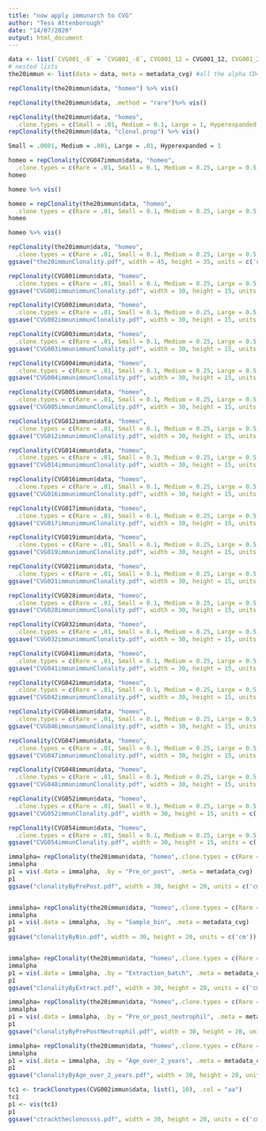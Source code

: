 ```yaml
---
title: "now apply immunarch to CVG"
author: "Tess Attenborough"
date: "14/07/2020"
output: html_document
---
```


```r
data <- list(`CVG001_-8` = `CVG001_-8`, CVG001_12 = CVG001_12, CVG001_27 = CVG001_27, CVG001_41 = CVG001_41, CVG001_104 = CVG001_104, CVG002_10 = CVG002_10, CVG002_26 = CVG002_26, CVG002_32 = CVG002_32, CVG002_67 = CVG002_67, CVG002_69 = CVG002_69, CVG002_90 = CVG002_90, CVG002_207 = CVG002_207, CVG002_222= CVG002_222, CVG002_304 = CVG002_304,CVG003_0 = CVG003_0, CVG003_32 = CVG003_32, CVG003_180 = CVG003_180,CVG004_0 = CVG004_0, CVG004_28 = CVG004_28, CVG004_161 = CVG004_161, CVG004_210 = CVG004_210,CVG005_34 = CVG005_34, CVG005_43 = CVG005_43, CVG005_44 = CVG005_44,`CVG012_-7` = `CVG012_-7`, CVG012_1 = CVG012_1, CVG012_7 = CVG012_7, CVG012_25 = CVG012_25, CVG012_36 = CVG012_36, CVG012_62 = CVG012_62, CVG012_89 = CVG012_89, CVG012_117 = CVG012_117, CVG012_236 = CVG012_236, CVG012_271 = CVG012_271,CVG014_18 = CVG014_18, CVG014_19 = CVG014_19, CVG014_34 = CVG014_34, CVG014_55 = CVG014_55,CVG016_8 = CVG016_8, CVG016_35 = CVG016_35, CVG016_220 = CVG016_220, CVG017_1 = CVG017_1, CVG017_35 = CVG017_35, CVG017_180 = CVG017_180,CVG019_39 = CVG019_39, CVG019_61 = CVG019_61, CVG019_82 = CVG019_82, CVG019_370 = CVG019_370,`CVG021_-7` = `CVG021_-7`, CVG021_0 = CVG021_0, CVG021_16 = CVG021_16, CVG021_23 = CVG021_23,`CVG028_-13` = `CVG028_-13`, CVG028_1 = CVG028_1, CVG028_41 = CVG028_41, CVG028_65 = CVG028_65, CVG028_281 = CVG028_281,`CVG032_-7` = `CVG032_-7`, `CVG032_-2` = `CVG032_-2`, CVG032_0 = CVG032_0, CVG032_42 = CVG032_42, CVG032_69 = CVG032_69, CVG032_96 = CVG032_96, CVG032_98 = CVG032_98, CVG032_142 = CVG032_142,CVG041_1 = CVG041_1, CVG041_16 = CVG041_16, CVG041_37 = CVG041_37, CVG041_58 = CVG041_58, CVG041_120 = CVG041_120, CVG041_134 = CVG041_134, CVG041_150 = CVG041_150,CVG042_12 = CVG042_12, CVG042_20 = CVG042_20, CVG042_34 = CVG042_34, CVG042_88 = CVG042_88, CVG042_158 = CVG042_158,`CVG046_-7` = `CVG046_-7`, CVG046_19 = CVG046_19, CVG046_37 = CVG046_37, CVG046_62 = CVG046_62,`CVG047_-8` = `CVG047_-8`, CVG047_13 = CVG047_13, CVG047_25 = CVG047_25, CVG047_31 = CVG047_31, CVG047_35 = CVG047_35, CVG047_60 = CVG047_60, CVG047_90 = CVG047_90, CVG047_180 = CVG047_180, CVG047_242 = CVG047_242,CVG048_7 = CVG048_7, CVG048_9 = CVG048_9, CVG048_153 = CVG048_153,CVG052_0 = CVG052_0, CVG052_7 = CVG052_7, CVG052_62 = CVG052_62,`CVG054_-7` = `CVG054_-7`, CVG054_6 = CVG054_6, CVG054_28 = CVG054_28)
# nested lists
the20immun <- list(data = data, meta = metadata_cvg) #all the alpha CD4 samples over 1000 reads

repClonality(the20immun$data, "homeo") %>% vis()

repClonality(the20immun$data, .method = "rare")%>% vis()

repClonality(the20immun$data, "homeo",
  .clone.types = c(Small = .01, Medium = 0.1, Large = 1, Hyperexpanded = 5)) %>% vis()
repClonality(the20immun$data, "clonal.prop") %>% vis()


```
```r

Small = .0001, Medium = .001, Large = .01, Hyperexpanded = 1

homeo = repClonality(CVG047immun$data, "homeo",
  .clone.types = c(Rare = .01, Small = 0.1, Medium = 0.25, Large = 0.5, Hyperexpanded = 1)) %>% vis()
homeo 

homeo %>% vis()

homeo = repClonality(the20immun$data, "homeo",
  .clone.types = c(Rare = .01, Small = 0.1, Medium = 0.25, Large = 0.5, Hyperexpanded = 1)) %>% vis()
homeo 

homeo %>% vis()
```
```r
repClonality(the20immun$data, "homeo",
  .clone.types = c(Rare = .01, Small = 0.1, Medium = 0.25, Large = 0.5, Hyperexpanded = 1)) %>% vis()
ggsave("the20immunClonality.pdf", width = 45, height = 35, units = c('cm')) #clonality by pti patients on and off treatment

repClonality(CVG001immun$data, "homeo",
  .clone.types = c(Rare = .01, Small = 0.1, Medium = 0.25, Large = 0.5, Hyperexpanded = 1)) %>% vis()
ggsave("CVG001immunimmunClonality.pdf", width = 30, height = 15, units = c('cm')) 

repClonality(CVG002immun$data, "homeo",
  .clone.types = c(Rare = .01, Small = 0.1, Medium = 0.25, Large = 0.5, Hyperexpanded = 1)) %>% vis()
ggsave("CVG002immunimmunClonality.pdf", width = 30, height = 15, units = c('cm')) 

repClonality(CVG003immun$data, "homeo",
  .clone.types = c(Rare = .01, Small = 0.1, Medium = 0.25, Large = 0.5, Hyperexpanded = 1)) %>% vis()
ggsave("CVG003immunimmunClonality.pdf", width = 30, height = 15, units = c('cm')) 

repClonality(CVG004immun$data, "homeo",
  .clone.types = c(Rare = .01, Small = 0.1, Medium = 0.25, Large = 0.5, Hyperexpanded = 1)) %>% vis()
ggsave("CVG004immunimmunClonality.pdf", width = 30, height = 15, units = c('cm')) 

repClonality(CVG005immun$data, "homeo",
  .clone.types = c(Rare = .01, Small = 0.1, Medium = 0.25, Large = 0.5, Hyperexpanded = 1)) %>% vis()
ggsave("CVG005immunimmunClonality.pdf", width = 30, height = 15, units = c('cm')) 

repClonality(CVG012immun$data, "homeo",
  .clone.types = c(Rare = .01, Small = 0.1, Medium = 0.25, Large = 0.5, Hyperexpanded = 1)) %>% vis()
ggsave("CVG012immunimmunClonality.pdf", width = 30, height = 15, units = c('cm')) 

repClonality(CVG014immun$data, "homeo",
  .clone.types = c(Rare = .01, Small = 0.1, Medium = 0.25, Large = 0.5, Hyperexpanded = 1)) %>% vis()
ggsave("CVG014immunimmunClonality.pdf", width = 30, height = 15, units = c('cm')) 

repClonality(CVG016immun$data, "homeo",
  .clone.types = c(Rare = .01, Small = 0.1, Medium = 0.25, Large = 0.5, Hyperexpanded = 1)) %>% vis()
ggsave("CVG016immunimmunClonality.pdf", width = 30, height = 15, units = c('cm')) 

repClonality(CVG017immun$data, "homeo",
  .clone.types = c(Rare = .01, Small = 0.1, Medium = 0.25, Large = 0.5, Hyperexpanded = 1)) %>% vis()
ggsave("CVG017immunimmunClonality.pdf", width = 30, height = 15, units = c('cm')) 

repClonality(CVG019immun$data, "homeo",
  .clone.types = c(Rare = .01, Small = 0.1, Medium = 0.25, Large = 0.5, Hyperexpanded = 1)) %>% vis()
ggsave("CVG019immunimmunClonality.pdf", width = 30, height = 15, units = c('cm')) 

repClonality(CVG021immun$data, "homeo",
  .clone.types = c(Rare = .01, Small = 0.1, Medium = 0.25, Large = 0.5, Hyperexpanded = 1)) %>% vis()
ggsave("CVG021immunimmunClonality.pdf", width = 30, height = 15, units = c('cm')) 

repClonality(CVG028immun$data, "homeo",
  .clone.types = c(Rare = .01, Small = 0.1, Medium = 0.25, Large = 0.5, Hyperexpanded = 1)) %>% vis()
ggsave("CVG028immunimmunClonality.pdf", width = 30, height = 15, units = c('cm')) 

repClonality(CVG032immun$data, "homeo",
  .clone.types = c(Rare = .01, Small = 0.1, Medium = 0.25, Large = 0.5, Hyperexpanded = 1)) %>% vis()
ggsave("CVG032immunimmunClonality.pdf", width = 30, height = 15, units = c('cm')) 

repClonality(CVG041immun$data, "homeo",
  .clone.types = c(Rare = .01, Small = 0.1, Medium = 0.25, Large = 0.5, Hyperexpanded = 1)) %>% vis()
ggsave("CVG041immunimmunClonality.pdf", width = 30, height = 15, units = c('cm')) 

repClonality(CVG042immun$data, "homeo",
  .clone.types = c(Rare = .01, Small = 0.1, Medium = 0.25, Large = 0.5, Hyperexpanded = 1)) %>% vis()
ggsave("CVG042immunimmunClonality.pdf", width = 30, height = 15, units = c('cm')) 

repClonality(CVG046immun$data, "homeo",
  .clone.types = c(Rare = .01, Small = 0.1, Medium = 0.25, Large = 0.5, Hyperexpanded = 1)) %>% vis()
ggsave("CVG046immunimmunClonality.pdf", width = 30, height = 15, units = c('cm')) 

repClonality(CVG047immun$data, "homeo",
  .clone.types = c(Rare = .01, Small = 0.1, Medium = 0.25, Large = 0.5, Hyperexpanded = 1)) %>% vis()
ggsave("CVG047immunimmunClonality.pdf", width = 30, height = 15, units = c('cm')) 

repClonality(CVG048immun$data, "homeo",
  .clone.types = c(Rare = .01, Small = 0.1, Medium = 0.25, Large = 0.5, Hyperexpanded = 1)) %>% vis()
ggsave("CVG048immunimmunClonality.pdf", width = 30, height = 15, units = c('cm')) 

repClonality(CVG052immun$data, "homeo",
  .clone.types = c(Rare = .01, Small = 0.1, Medium = 0.25, Large = 0.5, Hyperexpanded = 1)) %>% vis()
ggsave("CVG052immunClonality.pdf", width = 30, height = 15, units = c('cm')) 

repClonality(CVG054immun$data, "homeo",
  .clone.types = c(Rare = .01, Small = 0.1, Medium = 0.25, Large = 0.5, Hyperexpanded = 1)) %>% vis()
ggsave("CVG054immunClonality.pdf", width = 30, height = 15, units = c('cm')) 

```

```r
immalpha= repClonality(the20immun$data, "homeo",.clone.types = c(Rare = .01, Small = 0.1, Medium = 0.25, Large = 0.5, Hyperexpanded = 1))
immalpha
p1 = vis(.data = immalpha, .by = "Pre_or_post", .meta = metadata_cvg)
p1
ggsave("clonalityByPrePost.pdf", width = 30, height = 20, units = c('cm')) #clonality by pti patients on and off treatment


immalpha= repClonality(the20immun$data, "homeo",.clone.types = c(Rare = .01, Small = 0.1, Medium = 0.25, Large = 0.5, Hyperexpanded = 1))
immalpha
p1 = vis(.data = immalpha, .by = "Sample_bin", .meta = metadata_cvg)
p1
ggsave("clonalityByBin.pdf", width = 30, height = 20, units = c('cm')) #clonality by pti patients on and off treatment


immalpha= repClonality(the20immun$data, "homeo",.clone.types = c(Rare = .01, Small = 0.1, Medium = 0.25, Large = 0.5, Hyperexpanded = 1))
immalpha
p1 = vis(.data = immalpha, .by = "Extraction_batch", .meta = metadata_cvg)
p1
ggsave("clonalityByExtract.pdf", width = 30, height = 20, units = c('cm')) #clonality by pti patients on and off treatment

immalpha= repClonality(the20immun$data, "homeo",.clone.types = c(Rare = .01, Small = 0.1, Medium = 0.25, Large = 0.5, Hyperexpanded = 1))
immalpha
p1 = vis(.data = immalpha, .by = "Pre_or_post_neutrophil", .meta = metadata_cvg)
p1
ggsave("clonalityByPrePostNeutrophil.pdf", width = 30, height = 20, units = c('cm')) #clonality by pti patients on and off treatment

immalpha= repClonality(the20immun$data, "homeo",.clone.types = c(Rare = .01, Small = 0.1, Medium = 0.25, Large = 0.5, Hyperexpanded = 1))
immalpha
p1 = vis(.data = immalpha, .by = "Age_over_2_years", .meta = metadata_cvg)
p1
ggsave("clonalityByAge_over_2_years.pdf", width = 30, height = 20, units = c('cm')) #clonality by pti patients on and off treatment

```

```r
tc1 <- trackClonotypes(CVG002immun$data, list(1, 10), .col = "aa")
tc1
p1 <- vis(tc1)
p1
ggsave("ctracktheclonossss.pdf", width = 30, height = 20, units = c('cm')) #clonality by pti patients on and off treatment

```



